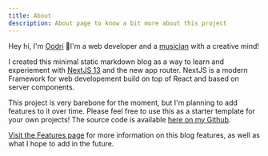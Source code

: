```yaml
---
title: About
description: About page to know a bit more about this project
---
```


Hey hi, I'm [Oodri](http://www.oodri.dev) 🤘I'm a web developer and a [musician](http://www.elvann.com) with a creative mind!


I created this minimal static markdown blog as a way to learn and experiement with [NextJS 13](https://nextjs.org/) and the new app router.  NextJS is a modern Framework for web developement build on top of React and based on server components.

This project is very barebone for the moment, but I'm planning to add features to it over time.  Please feel free to use this as a starter template for your own projects! The source code is available [here on my Github](https://github.com/ElvannAbendroth/next-mdx-blog).

[Visit the Features page](/features) for more information on this blog features, as well as what I hope to add in the future.